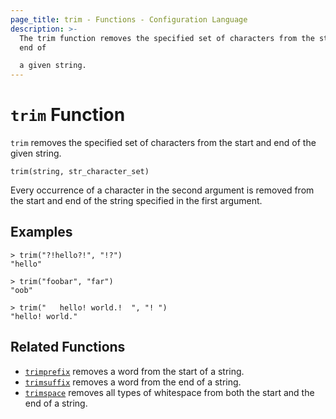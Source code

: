```yaml
---
page_title: trim - Functions - Configuration Language
description: >-
  The trim function removes the specified set of characters from the start and
  end of

  a given string.
---
```


# `trim` Function

`trim` removes the specified set of characters from the start and end of the given
string.

```hcl
trim(string, str_character_set)
```

Every occurrence of a character in the second argument is removed from the start
and end of the string specified in the first argument.

## Examples

```
> trim("?!hello?!", "!?")
"hello"

> trim("foobar", "far")
"oob"

> trim("   hello! world.!  ", "! ")
"hello! world."
```

## Related Functions

* [`trimprefix`](/mnptu/language/functions/trimprefix) removes a word from the start of a string.
* [`trimsuffix`](/mnptu/language/functions/trimsuffix) removes a word from the end of a string.
* [`trimspace`](/mnptu/language/functions/trimspace) removes all types of whitespace from
  both the start and the end of a string.
